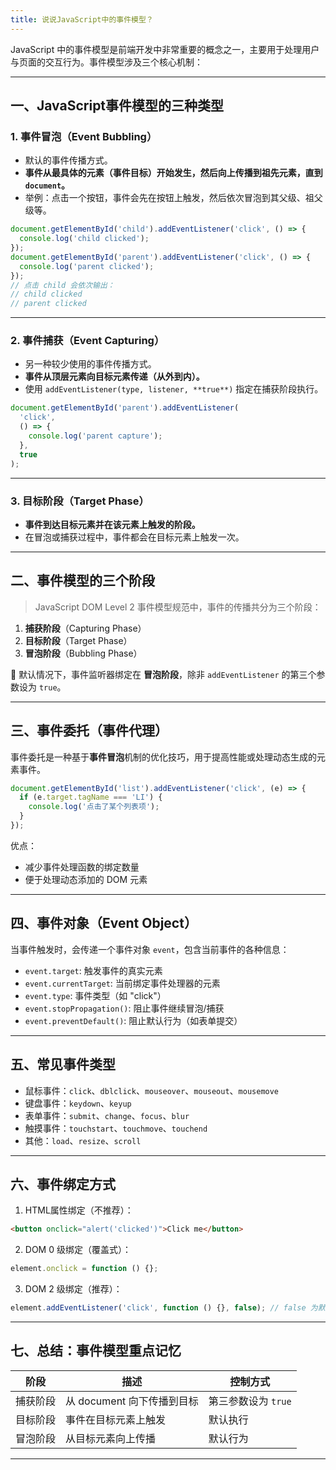 ```yaml
---
title: 说说JavaScript中的事件模型？
---
```


JavaScript 中的事件模型是前端开发中非常重要的概念之一，主要用于处理用户与页面的交互行为。事件模型涉及三个核心机制：

---

## 一、JavaScript事件模型的三种类型

### 1. 事件冒泡（Event Bubbling）

* 默认的事件传播方式。
* **事件从最具体的元素（事件目标）开始发生，然后向上传播到祖先元素，直到 `document`。**
* 举例：点击一个按钮，事件会先在按钮上触发，然后依次冒泡到其父级、祖父级等。

```javascript
document.getElementById('child').addEventListener('click', () => {
  console.log('child clicked');
});
document.getElementById('parent').addEventListener('click', () => {
  console.log('parent clicked');
});
// 点击 child 会依次输出：
// child clicked
// parent clicked
```

---

### 2. 事件捕获（Event Capturing）

* 另一种较少使用的事件传播方式。
* **事件从顶层元素向目标元素传递（从外到内）。**
* 使用 `addEventListener(type, listener, **true**)` 指定在捕获阶段执行。

```javascript
document.getElementById('parent').addEventListener(
  'click',
  () => {
    console.log('parent capture');
  },
  true
);
```

---

### 3. 目标阶段（Target Phase）

* **事件到达目标元素并在该元素上触发的阶段。**
* 在冒泡或捕获过程中，事件都会在目标元素上触发一次。

---

## 二、事件模型的三个阶段

> JavaScript DOM Level 2 事件模型规范中，事件的传播共分为三个阶段：

1. **捕获阶段**（Capturing Phase）
2. **目标阶段**（Target Phase）
3. **冒泡阶段**（Bubbling Phase）

📌 默认情况下，事件监听器绑定在 **冒泡阶段**，除非 `addEventListener` 的第三个参数设为 `true`。

---

## 三、事件委托（事件代理）

事件委托是一种基于**事件冒泡**机制的优化技巧，用于提高性能或处理动态生成的元素事件。

```javascript
document.getElementById('list').addEventListener('click', (e) => {
  if (e.target.tagName === 'LI') {
    console.log('点击了某个列表项');
  }
});
```

优点：

* 减少事件处理函数的绑定数量
* 便于处理动态添加的 DOM 元素

---

## 四、事件对象（Event Object）

当事件触发时，会传递一个事件对象 `event`，包含当前事件的各种信息：

* `event.target`: 触发事件的真实元素
* `event.currentTarget`: 当前绑定事件处理器的元素
* `event.type`: 事件类型（如 "click"）
* `event.stopPropagation()`: 阻止事件继续冒泡/捕获
* `event.preventDefault()`: 阻止默认行为（如表单提交）

---

## 五、常见事件类型

* 鼠标事件：`click`、`dblclick`、`mouseover`、`mouseout`、`mousemove`
* 键盘事件：`keydown`、`keyup`
* 表单事件：`submit`、`change`、`focus`、`blur`
* 触摸事件：`touchstart`、`touchmove`、`touchend`
* 其他：`load`、`resize`、`scroll`

---

## 六、事件绑定方式

1. HTML属性绑定（不推荐）：

```html
<button onclick="alert('clicked')">Click me</button>
```

2. DOM 0 级绑定（覆盖式）：

```javascript
element.onclick = function () {};
```

3. DOM 2 级绑定（推荐）：

```javascript
element.addEventListener('click', function () {}, false); // false 为默认冒泡阶段
```

---

## 七、总结：事件模型重点记忆

| 阶段   | 描述                 | 控制方式          |
| ---- | ------------------ | ------------- |
| 捕获阶段 | 从 document 向下传播到目标 | 第三参数设为 `true` |
| 目标阶段 | 事件在目标元素上触发         | 默认执行          |
| 冒泡阶段 | 从目标元素向上传播          | 默认行为          |

---

